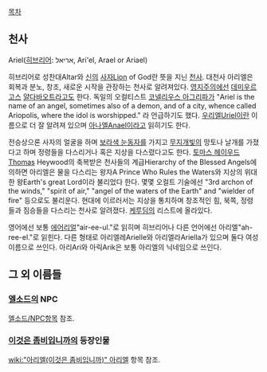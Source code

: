 [[목차]]

== 천사 ==
Ariel([[히브리어]]: אריאל, Ari'el, Arael or Ariael‎)

히브리어로 성찬대Altar와 [[신]]의 [[사자]]Lion of God란 뜻을 지닌 [[천사]]. 대천사 아리엘은 회복과 분노, 창조, 새로운 시작을 관장하는 천사로 알려져있다. [[영지주의]]에선 [[데미우르고스]] [[얄다바오트]]라고도 한다. 독일의 오컬티스트 [[코넬리우스 아그리파]]가 "Ariel is the name of an angel, sometimes also of a demon, and of a city, whence called Ariopolis, where the idol is worshipped." 라 언급하기도 했다. [[우리엘]]Uriel이란 이름으로 더 잘 알려져 있으며 [[아나엘]]Anael이라고 읽히기도 한다.

전승상으론 사자의 얼굴을 하며 [[눈/보라색|보라색 눈동자]]를 가지고 [[무지개]]빛의 망토나 날개를 가졌다고 하며 정령들을 다스리거나 혹은 지상을 다스렸다고도 한다. [[토마스 헤이우드]]Thomas Heywood의 축복받은 천사들의 계급Hierarchy of the Blessed Angels에 의하면 아리엘은 물을 다스리는 왕자A Prince Who Rules the Waters와 지상의 위대한 왕Earth's great Lord이라 불리었다 한다. 몇몇 오컬트 기술에선 "3rd archon of the winds," "spirit of air," "angel of the waters of the Earth" and "wielder of fire" 등으로도 불리운다. 현대에 이르러서는 지상을 통치하며 창조적인 힘, 북쪽, 정령들과 짐승들을 다스리는 천사로 알려졌다. [[케루딤]]의 리스트에 올라있다.

영어에선 보통 [[에어리얼]]"air-ee-ul."로 읽히며 히브리어나 다른 언어에선 아리엘"ah-ree-el."로 읽힌다. 다른 형태로 아리엘레Arielle와 아리엘라Ariella가 있으며 둘다 여성이름으로 쓰인다. 아리Ari와 아릭Arik은 보통 아리엘의 닉네임으로 쓰인다.

== 그 외 이름들 ==
=== [[엘소드]]의 NPC ===
[[엘소드/NPC]]항목 참조.

=== [[이것은 좀비입니까]]의 등장인물 ===
[[wiki:"아리엘(이것은 좀비입니까)" 아리엘]] 항목 참조.
